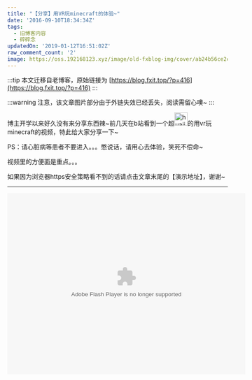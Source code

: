 ```yaml
---
title: "【分享】用VR玩minecraft的体验~"
date: '2016-09-10T18:34:34Z'
tags:
  - 旧博客内容
  - 碎碎念
updatedOn: '2019-01-12T16:51:02Z'
raw_comment_count: '2'
image: https://oss.192168123.xyz/image/old-fxblog-img/cover/ab24b56ce2c6ad8e1c4411ef1acc4abb.png
---
```


:::tip
本文迁移自老博客，原始链接为 [https://blog.fxit.top/?p=416](https://blog.fxit.top/?p=416)
:::

:::warning
注意，该文章图片部分由于外链失效已经丢失，阅读需留心噢~
:::

博主开学以来好久没有来分享东西辣~前几天在b站看到一个超<img  src="https://oss.192168123.xyz/image/old-fxblog-img/b3feb226df2da956ff34fd7cdbd6ec4c.png" alt="huaji" width="30" height="30" />的用vr玩minecraft的视频，特此给大家分享一下~

PS：请心脏病等患者不要进入。。。憋说话，请用心去体验，笑死不偿命~

视频里的方便面是重点。。。

如果因为浏览器https安全策略看不到的话请点击文章末尾的【演示地址】，谢谢~

********************************************

<embed height="415" width="544" quality="high" allowfullscreen="true" type="application/x-shockwave-flash" src="https://static.hdslb.com/miniloader.swf" flashvars="aid=6155326&page=1" pluginspage="https://www.adobe.com/shockwave/download/download.cgi?P1_Prod_Version=ShockwaveFlash"></embed>
